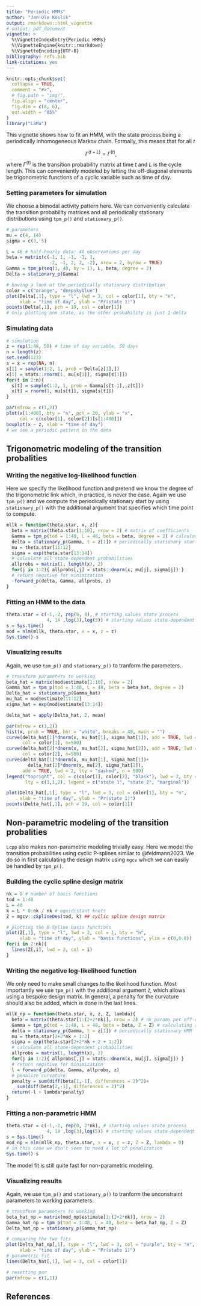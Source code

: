 ```yaml
---
title: "Periodic HMMs"
author: "Jan-Ole Koslik"
output: rmarkdown::html_vignette
# output: pdf_document
vignette: >
  %\VignetteIndexEntry{Periodic HMMs}
  %\VignetteEngine{knitr::rmarkdown}
  %\VignetteEncoding{UTF-8}
bibliography: refs.bib
link-citations: yes
---
```


```r
knitr::opts_chunk$set(
  collapse = TRUE,
  comment = "#>",
  # fig.path = "img/",
  fig.align = "center",
  fig.dim = c(8, 6),
  out.width = "85%"
)
library("LaMa")
```

This vignette shows how to fit an HMM, with the state process being a periodically inhomogeneous Markov chain. Formally, this means that for all $t$

$$
\Gamma^{(t+L)} = \Gamma^{(t)},
$$
where $\Gamma^{(t)}$ is the transition probability matrix at time $t$ and $L$ is the cycle length. This can conveniently modeled by letting the off-diagonal elements be trigonometric functions of a cyclic variable such as time of day.

### Setting parameters for simulation

We choose a bimodal activity pattern here. We can conveniently calculate the transition probability matrices and all periodically stationary distributions using `tpm_p()` and `stationary_p()`.

```r
# parameters
mu = c(4, 14)
sigma = c(3, 5)

L = 48 # half-hourly data: 48 observations per day
beta = matrix(c(-1, 1, -1, -1, 1,
                -2, -1, 2, 2, -2), nrow = 2, byrow = TRUE)
Gamma = tpm_p(seq(1, 48, by = 1), L, beta, degree = 2)
Delta = stationary_p(Gamma)

# having a look at the periodically stationary distribution
color = c("orange", "deepskyblue")
plot(Delta[,1], type = "l", lwd = 3, col = color[1], bty = "n", 
     xlab = "time of day", ylab = "Pr(state 1)")
points(Delta[,1], pch = 19, col = color[1])
# only plotting one state, as the other probability is just 1-delta
```

### Simulating data

```r
# simulation
z = rep(1:48, 50) # time of day variable, 50 days
n = length(z)
set.seed(123)
s = x = rep(NA, n)
s[1] = sample(1:2, 1, prob = Delta[z[1],])
x[1] = stats::rnorm(1, mu[s[1]], sigma[s[1]])
for(t in 2:n){
  s[t] = sample(1:2, 1, prob = Gamma[s[t-1],,z[t]])
  x[t] = rnorm(1, mu[s[t]], sigma[s[t]])
}

par(mfrow = c(1,2))
plot(x[1:400], bty = "n", pch = 20, ylab = "x", 
     col = c(color[1], color[2])[s[1:400]])
boxplot(x ~ z, xlab = "time of day")
# we see a periodic pattern in the data
```

## Trigonometric modeling of the transition probalities

### Writing the negative log-likelihood function

Here we specify the likelihood function and pretend we know the degree of the trigonometric link which, in practice, is never the case. Again we use `tpm_p()` and we compute the periodically stationary start by using `stationary_p()` with the additional argument that specifies which time point to compute.

```r
mllk = function(theta.star, x, z){
  beta = matrix(theta.star[1:10], nrow = 2) # matrix of coefficients
  Gamma = tpm_p(tod = 1:48, L = 48, beta = beta, degree = 2) # calculating all L tpms
  delta = stationary_p(Gamma, t = z[1]) # periodically stationary start
  mu = theta.star[11:12]
  sigma = exp(theta.star[13:14])
  # calculate all state-dependent probabilities
  allprobs = matrix(1, length(x), 2)
  for(j in 1:2){ allprobs[,j] = stats::dnorm(x, mu[j], sigma[j]) }
  # return negative for minimization
  -forward_p(delta, Gamma, allprobs, z)
}
```

### Fitting an HMM to the data

```r
theta.star = c(-1,-2, rep(0, 8), # starting values state process
               4, 14 ,log(3),log(5)) # starting values state-dependent process
s = Sys.time()
mod = nlm(mllk, theta.star, x = x, z = z)
Sys.time()-s
```

### Visualizing results

Again, we use `tpm_p()` and `stationary_p()` to tranform the parameters.

```r
# transform parameters to working
beta_hat = matrix(mod$estimate[1:10], nrow = 2)
Gamma_hat = tpm_p(tod = 1:48, L = 48, beta = beta_hat, degree = 2)
Delta_hat = stationary_p(Gamma_hat)
mu_hat = mod$estimate[11:12]
sigma_hat = exp(mod$estimate[13:14])

delta_hat = apply(Delta_hat, 2, mean)

par(mfrow = c(1,2))
hist(x, prob = TRUE, bor = "white", breaks = 40, main = "")
curve(delta_hat[1]*dnorm(x, mu_hat[1], sigma_hat[1]), add = TRUE, lwd = 2, 
      col = color[1], n=500)
curve(delta_hat[2]*dnorm(x, mu_hat[2], sigma_hat[2]), add = TRUE, lwd = 2, 
      col = color[2], n=500)
curve(delta_hat[1]*dnorm(x, mu_hat[1], sigma_hat[1])+
        delta_hat[2]*dnorm(x, mu[2], sigma_hat[2]),
      add = TRUE, lwd = 2, lty = "dashed", n = 500)
legend("topright", col = c(color[1], color[2], "black"), lwd = 2, bty = "n",
       lty = c(1,1,2), legend = c("state 1", "state 2", "marginal"))

plot(Delta_hat[,1], type = "l", lwd = 3, col = color[1], bty = "n", 
     xlab = "time of day", ylab = "Pr(state 1)")
points(Delta_hat[,1], pch = 19, col = color[1])

```

## Non-parametric modeling of the transition probalities

`Lcpp` also makes non-parametric modeling trivially easy. Here we model the transition probabilities using cyclic P-splines similar to @feldmann2023. We do so in first calculating the design matrix using `mgcv` which we can easily be handled by `tpm_p()`.

### Building the cyclic spline design matrix

```r
nk = 8 # number of basis functions
tod = 1:48
L = 48
k = L * 0:nk / nk # equidistant knots
Z = mgcv::cSplineDes(tod, k) ## cyclic spline design matrix

# plotting the B-Spline basis functions
plot(Z[,1], type = "l", lwd = 2, col = 1, bty = "n",
     xlab = "time of day", ylab = "basis functions", ylim = c(0,0.8))
for(i in 2:nk){
  lines(Z[,i], lwd = 2, col = i)
} 
```

### Writing the negative log-likelihood function

We only need to make small changes to the likelihood function. Most importantly we use `tpm_p()` with the additional argument `Z`, which allows using a bespoke design matrix. In general, a penalty for the curvature should also be added, which is done in the last lines.

```r
mllk_np = function(theta.star, x, z, Z, lambda){
  beta = matrix(theta.star[1:(2+2*nk)], nrow = 2) # nk params per off-diagonal element
  Gamma = tpm_p(tod = 1:48, L = 48, beta = beta, Z = Z) # calculating all L tpms
  delta = stationary_p(Gamma, t = z[1]) # periodically stationary HMM
  mu = theta.star[2+2*nk + 1:2]
  sigma = exp(theta.star[2+2*nk + 2 + 1:2])
  # calculate all state-dependent probabilities
  allprobs = matrix(1, length(x), 2)
  for(j in 1:2){ allprobs[,j] = stats::dnorm(x, mu[j], sigma[j]) }
  # return negative for minimization
  l = forward_p(delta, Gamma, allprobs, z)
  # penalize curvature
  penalty = sum(diff(beta[1,-1], differences = 2)^2)+
    sum(diff(beta[2,-1], differences = 2)^2)
  return(-l + lambda*penalty)
}
```

### Fitting a non-parametric HMM

```r
theta.star = c(-1,-2, rep(0, 2*nk), # starting values state process
               4, 14 ,log(3),log(5)) # starting values state-dependent process
s = Sys.time()
mod_np = nlm(mllk_np, theta.star, x = x, z = z, Z = Z, lambda = 0)
# in this case we don't seem to need a lot of penalization
Sys.time()-s
```

The model fit is still quite fast for non-parametric modeling.

### Visualizing results

Again, we use `tpm_p()` and `stationary_p()` to tranform the unconstraint parameters to working parameters.

```r
# transform parameters to working
beta_hat_np = matrix(mod_np$estimate[1:(2+2*nk)], nrow = 2)
Gamma_hat_np = tpm_p(tod = 1:48, L = 48, beta = beta_hat_np, Z = Z)
Delta_hat_np = stationary_p(Gamma_hat_np)

# comparing the two fits
plot(Delta_hat_np[,1], type = "l", lwd = 3, col = "purple", bty = "n", 
     xlab = "time of day", ylab = "Pr(state 1)")
# parametric fit
lines(Delta_hat[,1], lwd = 3, col = color[1])

```

```r
# resetting par
par(mfrow = c(1,1))
```

## References